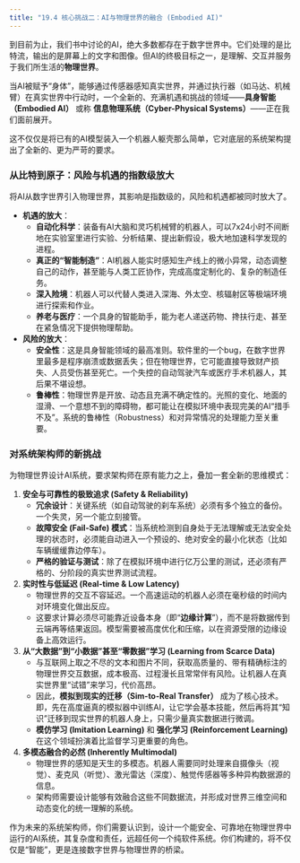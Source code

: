 ```yaml
---
title: "19.4 核心挑战二：AI与物理世界的融合 (Embodied AI)"
---
```


到目前为止，我们书中讨论的AI，绝大多数都存在于数字世界中。它们处理的是比特流，输出的是屏幕上的文字和图像。但AI的终极目标之一，是理解、交互并服务于我们所生活的**物理世界**。

当AI被赋予“身体”，能够通过传感器感知真实世界，并通过执行器（如马达、机械臂）在真实世界中行动时，一个全新的、充满机遇和挑战的领域——**具身智能（Embodied AI）** 或称 **信息物理系统（Cyber-Physical Systems）**——正在我们面前展开。

这不仅仅是将已有的AI模型装入一个机器人躯壳那么简单，它对底层的系统架构提出了全新的、更为严苛的要求。

### 从比特到原子：风险与机遇的指数级放大

将AI从数字世界引入物理世界，其影响是指数级的，风险和机遇都被同时放大了。

-   **机遇的放大**：
    -   **自动化科学**：装备有AI大脑和灵巧机械臂的机器人，可以7x24小时不间断地在实验室里进行实验、分析结果、提出新假设，极大地加速科学发现的进程。
    -   **真正的“智能制造”**：AI机器人能实时感知生产线上的微小异常，动态调整自己的动作，甚至能与人类工匠协作，完成高度定制化的、复杂的制造任务。
    -   **深入险境**：机器人可以代替人类进入深海、外太空、核辐射区等极端环境进行探索和作业。
    -   **养老与医疗**：一个具身的智能助手，能为老人递送药物、搀扶行走、甚至在紧急情况下提供物理帮助。

-   **风险的放大**：
    -   **安全性**：这是具身智能领域的最高准则。软件里的一个bug，在数字世界里最多是程序崩溃或数据丢失；但在物理世界，它可能直接导致财产损失、人员受伤甚至死亡。一个失控的自动驾驶汽车或医疗手术机器人，其后果不堪设想。
    -   **鲁棒性**：物理世界是开放、动态且充满不确定性的。光照的变化、地面的湿滑、一个意想不到的障碍物，都可能让在模拟环境中表现完美的AI“措手不及”。系统的鲁棒性（Robustness）和对异常情况的处理能力至关重要。

### 对系统架构师的新挑战

为物理世界设计AI系统，要求架构师在原有能力之上，叠加一套全新的思维模式：

1.  **安全与可靠性的极致追求 (Safety & Reliability)**
    -   **冗余设计**：关键系统（如自动驾驶的刹车系统）必须有多个独立的备份。一个失灵，另一个能立刻接管。
    -   **故障安全 (Fail-Safe) 模式**：当系统检测到自身处于无法理解或无法安全处理的状态时，必须能自动进入一个预设的、绝对安全的最小化状态（比如车辆缓缓靠边停车）。
    -   **严格的验证与测试**：除了在模拟环境中进行亿万公里的测试，还必须有严格的、分阶段的真实世界测试流程。

2.  **实时性与低延迟 (Real-time & Low Latency)**
    -   物理世界的交互不容延迟。一个高速运动的机器人必须在毫秒级的时间内对环境变化做出反应。
    -   这要求计算必须尽可能靠近设备本身（即“**边缘计算**”），而不是将数据传到云端再等结果返回。模型需要被高度优化和压缩，以在资源受限的边缘设备上高效运行。

3.  **从“大数据”到“小数据”甚至“零数据”学习 (Learning from Scarce Data)**
    -   与互联网上取之不尽的文本和图片不同，获取高质量的、带有精确标注的物理世界交互数据，成本极高、过程漫长且常常伴有风险。让机器人在真实世界里“试错”来学习，代价高昂。
    -   因此，**模拟到现实的迁移（Sim-to-Real Transfer）** 成为了核心技术。即，先在高度逼真的模拟器中训练AI，让它学会基本技能，然后再将其“知识”迁移到现实世界的机器人身上，只需少量真实数据进行微调。
    -   **模仿学习 (Imitation Learning)** 和 **强化学习 (Reinforcement Learning)** 在这个领域扮演着比监督学习更重要的角色。

4.  **多模态融合的必然 (Inherently Multimodal)**
    -   物理世界的感知是天生的多模态。机器人需要同时处理来自摄像头（视觉）、麦克风（听觉）、激光雷达（深度）、触觉传感器等多种异构数据源的信息。
    -   架构师需要设计能够有效融合这些不同数据流，并形成对世界三维空间和动态变化的统一理解的系统。

作为未来的系统架构师，你们需要认识到，设计一个能安全、可靠地在物理世界中运行的AI系统，其复杂度和责任，远超任何一个纯软件系统。你们构建的，将不仅仅是“智能”，更是连接数字世界与物理世界的桥梁。

